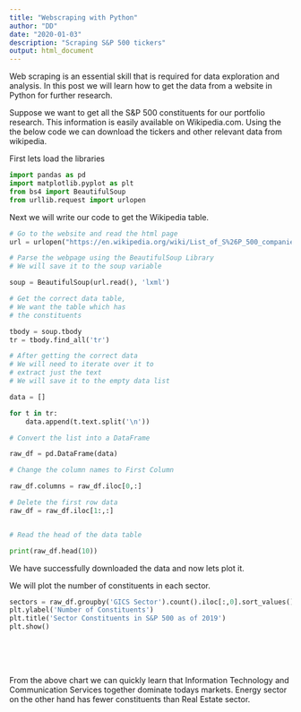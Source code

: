 ```yaml
---
title: "Webscraping with Python"
author: "DD"
date: "2020-01-03"
description: "Scraping S&P 500 tickers"
output: html_document
---
```


Web scraping is an essential skill that is required for data exploration and analysis. In this post we will learn how to get the data from a website in Python for further research.

Suppose we want to get all the S&P 500 constituents for our portfolio research. This information is easily available on Wikipedia.com. Using the the below code we can download the tickers and other relevant data from wikipedia.

First lets load the libraries


```python

import pandas as pd
import matplotlib.pyplot as plt
from bs4 import BeautifulSoup
from urllib.request import urlopen

```

Next we will write our code to get the Wikipedia table.

```python

# Go to the website and read the html page
url = urlopen("https://en.wikipedia.org/wiki/List_of_S%26P_500_companies")

# Parse the webpage using the BeautifulSoup Library
# We will save it to the soup variable

soup = BeautifulSoup(url.read(), 'lxml')

# Get the correct data table, 
# We want the table which has
# the constituents

tbody = soup.tbody
tr = tbody.find_all('tr')

# After getting the correct data
# We will need to iterate over it to
# extract just the text
# We will save it to the empty data list

data = []

for t in tr:
    data.append(t.text.split('\n'))

# Convert the list into a DataFrame

raw_df = pd.DataFrame(data)

# Change the column names to First Column

raw_df.columns = raw_df.iloc[0,:]

# Delete the first row data
raw_df = raw_df.iloc[1:,:]


# Read the head of the data table

print(raw_df.head(10))

```

We have successfully downloaded the data and now lets plot it.

We will plot the number of constituents in each sector.

```python

sectors = raw_df.groupby('GICS Sector').count().iloc[:,0].sort_values().plot(kind='bar')
plt.ylabel('Number of Constituents')
plt.title('Sector Constituents in S&P 500 as of 2019')
plt.show()

```
<br>
<br>
<br>

From the above chart we can quickly learn that Information Technology and Communication Services together dominate todays markets. Energy sector on the other hand has fewer constituents than Real Estate sector.

